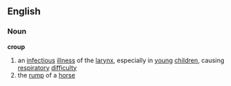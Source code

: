 ==English==
===Noun===
{{wikipedia}}
'''croup'''
#an [[infectious]] [[illness]] of the [[larynx]], especially in [[young]] [[children]], causing [[respiratory]] [[difficulty]]
#the [[rump]] of a [[horse]]